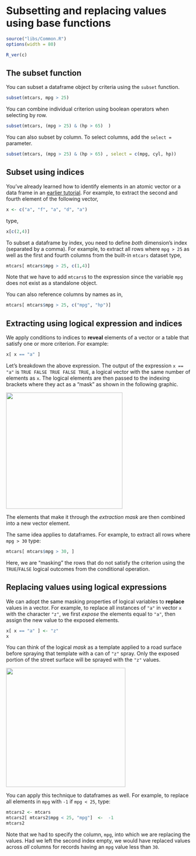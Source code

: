 # Subsetting and replacing values using base functions

```r
source("libs/Common.R")
options(width = 80)
```


```r
R_ver(c)
```


## The subset function

You can subset a dataframe object by criteria using the `subset` function.

```r
subset(mtcars, mpg > 25)
```

You can combine individual criterion using boolean operators when selecting by row.

```r
subset(mtcars, (mpg > 25) & (hp > 65)  )
```

You can also subset by column. To select columns, add the `select =` parameter.

```r
subset(mtcars, (mpg > 25) & (hp > 65) , select = c(mpg, cyl, hp))
```

## Subset using indices

You've already learned how to identify elements in an atomic vector or a data frame in an [earlier tutorial](https://mgimond.github.io/ES218/Week02a.html). For example, to extract the second and fourth element of the following vector,

```r
x <- c("a", "f", "a", "d", "a")
```

type,

```r
x[c(2,4)]
```

To subset a dataframe by index, you need to define *both* dimension's index (separated by a comma). For example, to extract all rows where `mpg > 25` as well as the first and fourth columns from the built-in `mtcars` dataset type,

```r
mtcars[ mtcars$mpg > 25, c(1,4)]
```

Note that we have to add `mtcars$` to the expression since the variable `mpg` does not exist as a standalone object.

You can also reference columns by names as in,

```r
mtcars[ mtcars$mpg > 25, c("mpg", "hp")]
```

## Extracting using logical expression and indices

We apply conditions to indices to **reveal** elements of a vector or a table that satisfy one or more criterion. For example:

```r
x[ x == "a" ]
```

Let's breakdown the above expression. The output of the expression `x == "a"` is `TRUE FALSE TRUE FALSE TRUE`, a logical vector with the same number of elements as `x`. The logical elements are then passed to the indexing brackets where they act as a "mask" as shown in the following graphic.

![](img/logical_mask.png){width="318"}

The elements that make it through the *extraction mask* are then combined into a new vector element.

The same idea applies to dataframes. For example, to extract all rows where `mpg > 30` type:

```r
mtcars[ mtcars$mpg > 30, ]
```

Here, we are "masking" the rows that do not satisfy the criterion using the `TRUE`/`FALSE` logical outcomes from the conditional operation.

## Replacing values using logical expressions

We can adopt the same masking properties of logical variables to **replace** values in a vector. For example, to replace all instances of `"a"` in vector `x` with the character `"z"`, we first *expose* the elements equal to `"a"`, then assign the new value to the exposed elements.

```r
x[ x == "a" ] <- "z"
x
```

You can think of the logical *mask* as a template applied to a road surface before spraying that template with a can of `"z"` spray. Only the exposed portion of the street surface will be sprayed with the `"z"` values.

![](img/logical_mask_replace.png){width="326"}


You can apply this technique to dataframes as well. For example, to replace all elements in `mpg` with `-1` if `mpg < 25`, type:

```r
mtcars2 <- mtcars 
mtcars2[ mtcars2$mpg < 25, "mpg"]  <-  -1
mtcars2
```

Note that we had to specify the column, `mpg`,  into which we are replacing the values. Had we left the second index empty, we would have replaced values across *all* columns for records having an `mpg` value less than `30`.
